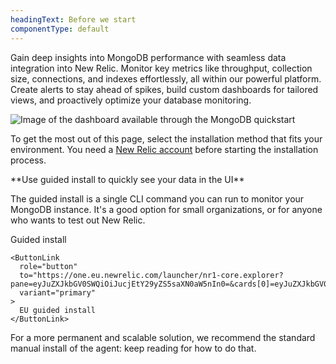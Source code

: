 ```yaml
---
headingText: Before we start
componentType: default
---
```


Gain deep insights into MongoDB performance with seamless data integration into New Relic. Monitor key metrics like throughput, collection size, connections, and indexes effortlessly, all within our powerful platform. Create alerts to stay ahead of spikes, build custom dashboards for tailored views, and proactively optimize your database monitoring.

<img
  title="MongoDB quickstart dashboard"
  alt="Image of the dashboard available through the MongoDB quickstart"
  src="/images/infrastructure_screenshot-crop_mongodb-dashboard-cropped.webp"
/>

To get the most out of this page, select the installation method that fits your environment. You need a [New Relic account](https://newrelic.com/signup) before starting the installation process.

<Callout variant="tip">
  **Use guided install to quickly see your data in the UI**

  The guided install is a single CLI command you can run to monitor your MongoDB instance. It's a good option for small organizations, or for anyone who wants to test out New Relic.

  <ButtonGroup>
    <ButtonLink
      role="button"
      to="https://one.newrelic.com/launcher/nr1-core.explorer?pane=eyJuZXJkbGV0SWQiOiJucjEtY29yZS5saXN0aW5nIn0=&cards[0]=eyJuZXJkbGV0SWQiOiJucjEtaW5zdGFsbC1uZXdyZWxpYy5ucjEtaW5zdGFsbC1uZXdyZWxpYyIsImFjdGl2ZUNvbXBvbmVudCI6IlZUU09FbnZpcm9ubWVudCIsInBhdGgiOiJndWlkZWQifQ=="
      variant="primary"
    >
      Guided install
    </ButtonLink>

    <ButtonLink
      role="button"
      to="https://one.eu.newrelic.com/launcher/nr1-core.explorer?pane=eyJuZXJkbGV0SWQiOiJucjEtY29yZS5saXN0aW5nIn0=&cards[0]=eyJuZXJkbGV0SWQiOiJucjEtaW5zdGFsbC1uZXdyZWxpYy5ucjEtaW5zdGFsbC1uZXdyZWxpYyIsImFjdGl2ZUNvbXBvbmVudCI6IlZUU09FbnZpcm9ubWVudCIsInBhdGgiOiJndWlkZWQifQ=="
      variant="primary"
    >
      EU guided install
    </ButtonLink>
  </ButtonGroup>

  For a more permanent and scalable solution, we recommend the standard manual install of the agent: keep reading for how to do that.
</Callout>
